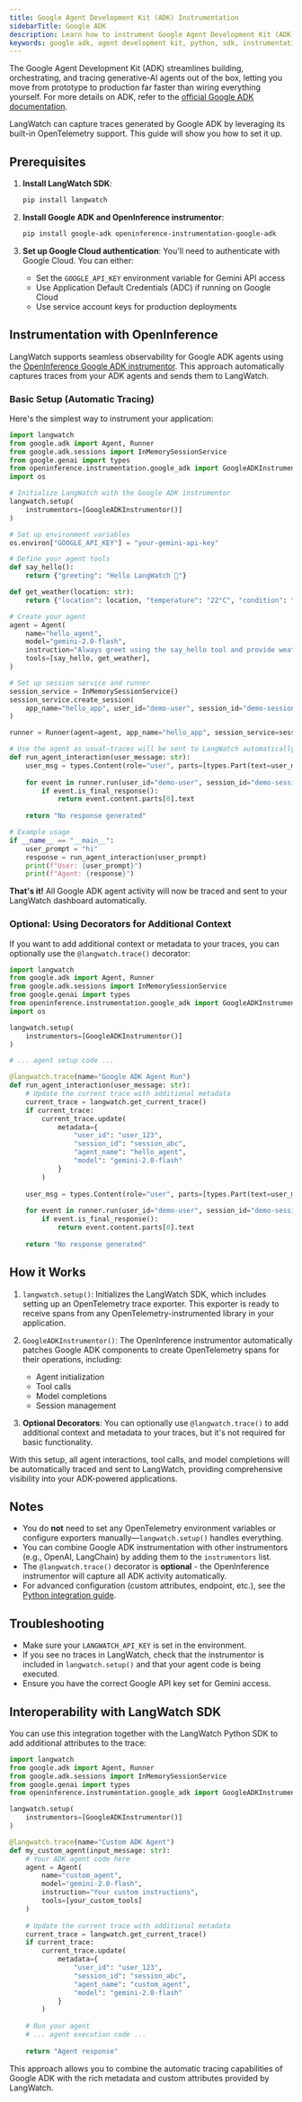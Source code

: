 ```yaml
---
title: Google Agent Development Kit (ADK) Instrumentation
sidebarTitle: Google ADK
description: Learn how to instrument Google Agent Development Kit (ADK) applications with LangWatch.
keywords: google adk, agent development kit, python, sdk, instrumentation, opentelemetry, langwatch, tracing
---
```


The Google Agent Development Kit (ADK) streamlines building, orchestrating, and tracing generative-AI agents out of the box, letting you move from prototype to production far faster than wiring everything yourself. For more details on ADK, refer to the [official Google ADK documentation](https://ai.google.dev/docs/adk).

LangWatch can capture traces generated by Google ADK by leveraging its built-in OpenTelemetry support. This guide will show you how to set it up.

## Prerequisites

1.  **Install LangWatch SDK**:
    ```bash
    pip install langwatch
    ```

2.  **Install Google ADK and OpenInference instrumentor**:
    ```bash
    pip install google-adk openinference-instrumentation-google-adk
    ```

3.  **Set up Google Cloud authentication**:
    You'll need to authenticate with Google Cloud. You can either:
    - Set the `GOOGLE_API_KEY` environment variable for Gemini API access
    - Use Application Default Credentials (ADC) if running on Google Cloud
    - Use service account keys for production deployments

## Instrumentation with OpenInference

LangWatch supports seamless observability for Google ADK agents using the [OpenInference Google ADK instrumentor](https://github.com/Arize-ai/openinference/tree/main/python/instrumentation/openinference-instrumentation-google-adk). This approach automatically captures traces from your ADK agents and sends them to LangWatch.

### Basic Setup (Automatic Tracing)

Here's the simplest way to instrument your application:

```python
import langwatch
from google.adk import Agent, Runner
from google.adk.sessions import InMemorySessionService
from google.genai import types
from openinference.instrumentation.google_adk import GoogleADKInstrumentor
import os

# Initialize LangWatch with the Google ADK instrumentor
langwatch.setup(
    instrumentors=[GoogleADKInstrumentor()]
)

# Set up environment variables
os.environ["GOOGLE_API_KEY"] = "your-gemini-api-key"

# Define your agent tools
def say_hello():
    return {"greeting": "Hello LangWatch 👋"}

def get_weather(location: str):
    return {"location": location, "temperature": "22°C", "condition": "sunny"}

# Create your agent
agent = Agent(
    name="hello_agent",
    model="gemini-2.0-flash",
    instruction="Always greet using the say_hello tool and provide weather information when asked.",
    tools=[say_hello, get_weather],
)

# Set up session service and runner
session_service = InMemorySessionService()
session_service.create_session(
    app_name="hello_app", user_id="demo-user", session_id="demo-session"
)

runner = Runner(agent=agent, app_name="hello_app", session_service=session_service)

# Use the agent as usual—traces will be sent to LangWatch automatically
def run_agent_interaction(user_message: str):
    user_msg = types.Content(role="user", parts=[types.Part(text=user_message)])
    
    for event in runner.run(user_id="demo-user", session_id="demo-session", new_message=user_msg):
        if event.is_final_response():
            return event.content.parts[0].text
    
    return "No response generated"

# Example usage
if __name__ == "__main__":
    user_prompt = "hi"
    response = run_agent_interaction(user_prompt)
    print(f"User: {user_prompt}")
    print(f"Agent: {response}")
```

**That's it!** All Google ADK agent activity will now be traced and sent to your LangWatch dashboard automatically.

### Optional: Using Decorators for Additional Context

If you want to add additional context or metadata to your traces, you can optionally use the `@langwatch.trace()` decorator:

```python
import langwatch
from google.adk import Agent, Runner
from google.adk.sessions import InMemorySessionService
from google.genai import types
from openinference.instrumentation.google_adk import GoogleADKInstrumentor
import os

langwatch.setup(
    instrumentors=[GoogleADKInstrumentor()]
)

# ... agent setup code ...

@langwatch.trace(name="Google ADK Agent Run")
def run_agent_interaction(user_message: str):
    # Update the current trace with additional metadata
    current_trace = langwatch.get_current_trace()
    if current_trace:
        current_trace.update(
            metadata={
                "user_id": "user_123",
                "session_id": "session_abc",
                "agent_name": "hello_agent",
                "model": "gemini-2.0-flash"
            }
        )
    
    user_msg = types.Content(role="user", parts=[types.Part(text=user_message)])
    
    for event in runner.run(user_id="demo-user", session_id="demo-session", new_message=user_msg):
        if event.is_final_response():
            return event.content.parts[0].text
    
    return "No response generated"
```

## How it Works

1.  `langwatch.setup()`: Initializes the LangWatch SDK, which includes setting up an OpenTelemetry trace exporter. This exporter is ready to receive spans from any OpenTelemetry-instrumented library in your application.

2.  `GoogleADKInstrumentor()`: The OpenInference instrumentor automatically patches Google ADK components to create OpenTelemetry spans for their operations, including:
    - Agent initialization
    - Tool calls
    - Model completions
    - Session management

3.  **Optional Decorators**: You can optionally use `@langwatch.trace()` to add additional context and metadata to your traces, but it's not required for basic functionality.

With this setup, all agent interactions, tool calls, and model completions will be automatically traced and sent to LangWatch, providing comprehensive visibility into your ADK-powered applications.


## Notes

- You do **not** need to set any OpenTelemetry environment variables or configure exporters manually—`langwatch.setup()` handles everything.
- You can combine Google ADK instrumentation with other instrumentors (e.g., OpenAI, LangChain) by adding them to the `instrumentors` list.
- The `@langwatch.trace()` decorator is **optional** - the OpenInference instrumentor will capture all ADK activity automatically.
- For advanced configuration (custom attributes, endpoint, etc.), see the [Python integration guide](/integration/python/guide).

## Troubleshooting

- Make sure your `LANGWATCH_API_KEY` is set in the environment.
- If you see no traces in LangWatch, check that the instrumentor is included in `langwatch.setup()` and that your agent code is being executed.
- Ensure you have the correct Google API key set for Gemini access.

## Interoperability with LangWatch SDK

You can use this integration together with the LangWatch Python SDK to add additional attributes to the trace:

```python
import langwatch
from google.adk import Agent, Runner
from google.adk.sessions import InMemorySessionService
from google.genai import types
from openinference.instrumentation.google_adk import GoogleADKInstrumentor

langwatch.setup(
    instrumentors=[GoogleADKInstrumentor()]
)

@langwatch.trace(name="Custom ADK Agent")
def my_custom_agent(input_message: str):
    # Your ADK agent code here
    agent = Agent(
        name="custom_agent",
        model="gemini-2.0-flash",
        instruction="Your custom instructions",
        tools=[your_custom_tools]
    )
    
    # Update the current trace with additional metadata
    current_trace = langwatch.get_current_trace()
    if current_trace:
        current_trace.update(
            metadata={
                "user_id": "user_123",
                "session_id": "session_abc",
                "agent_name": "custom_agent",
                "model": "gemini-2.0-flash"
            }
        )
    
    # Run your agent
    # ... agent execution code ...
    
    return "Agent response"
```

This approach allows you to combine the automatic tracing capabilities of Google ADK with the rich metadata and custom attributes provided by LangWatch. 